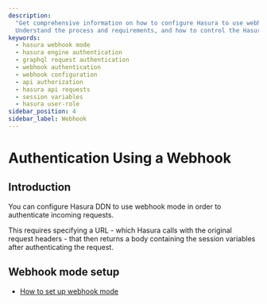 ```yaml
---
description:
  "Get comprehensive information on how to configure Hasura to use webhook mode to authenticate incoming requests.
  Understand the process and requirements, and how to control the Hasura's response to user authentication."
keywords:
  - hasura webhook mode
  - hasura engine authentication
  - graphql request authentication
  - webhook authentication
  - webhook configuration
  - api authorization
  - hasura api requests
  - session variables
  - hasura user-role
sidebar_position: 4
sidebar_label: Webhook
---
```


# Authentication Using a Webhook

## Introduction

You can configure Hasura DDN to use webhook mode in order to authenticate incoming requests.

This requires specifying a URL - which Hasura calls with the original request headers - that then returns a body
containing the session variables after authenticating the request.

## Webhook mode setup

- [How to set up webhook mode](/auth/webhook/webhook-mode.mdx)
